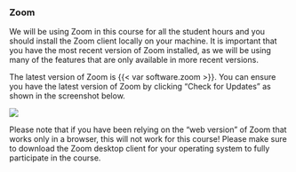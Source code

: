 ### Zoom

We will be using Zoom in this course for all the student hours and you should install the Zoom client locally on your machine.
It is important that you have the most recent version of Zoom installed, as we will be using many of the features that are only available in more recent versions.

The latest version of Zoom is {{< var software.zoom >}}.
You can ensure you have the latest version of Zoom by clicking "Check for Updates" as shown in the screenshot below.

![](/images/zoom.png){fig-alt="Zoom 'Check for Updates' showing the latest version of Zoom is installed."}

::: callout-important
Please note that if you have been relying on the "web version" of Zoom that works only in a browser, this will not work for this course!
Please make sure to download the Zoom desktop client for your operating system to fully participate in the course.
:::

